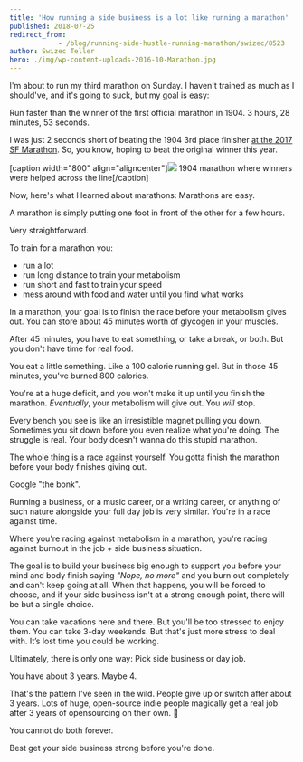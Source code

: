 ```yaml
---
title: 'How running a side business is a lot like running a marathon'
published: 2018-07-25
redirect_from: 
            - /blog/running-side-hustle-running-marathon/swizec/8523
author: Swizec Teller
hero: ./img/wp-content-uploads-2016-10-Marathon.jpg
---
```

I'm about to run my third marathon on Sunday. I haven't trained as much as I should've, and it's going to suck, but my goal is easy:



Run faster than the winner of the first official marathon in 1904. 3 hours, 28 minutes, 53 seconds.



I was just 2 seconds short of beating the 1904 3rd place finisher [at the 2017 SF Marathon](https://swizec.com/blog/couch-sub-4-hour-marathon-4-short-years/swizec/7725). So, you know, hoping to beat the original winner this year.



\[caption width="800" align="aligncenter"]![](./img/wp-content-uploads-2016-10-Marathon.jpg) 1904 marathon where winners were helped across the line\[/caption]



Now, here's what I learned about marathons: Marathons are easy.



A marathon is simply putting one foot in front of the other for a few hours.



Very straightforward.



To train for a marathon you:



- run a lot
- run long distance to train your metabolism
- run short and fast to train your speed
- mess around with food and water until you find what works



In a marathon, your goal is to finish the race before your metabolism gives out. You can store about 45 minutes worth of glycogen in your muscles.



After 45 minutes, you have to eat something, or take a break, or both. But you don't have time for real food.



You eat a little something. Like a 100 calorie running gel. But in those 45 minutes, you've burned 800 calories.



You're at a huge deficit, and you won't make it up until you finish the marathon. _Eventually_, your metabolism will give out. You _will_ stop.



Every bench you see is like an irresistible magnet pulling you down. Sometimes you sit down before you even realize what you're doing. The struggle is real. Your body doesn't wanna do this stupid marathon.



The whole thing is a race against yourself. You gotta finish the marathon before your body finishes giving out.



Google "the bonk".



Running a business, or a music career, or a writing career, or anything of such nature alongside your full day job is very similar. You're in a race against time.



Where you're racing against metabolism in a marathon, you're racing against burnout in the job + side business situation.



The goal is to build your business big enough to support you before your mind and body finish saying _"Nope, no more"_ and you burn out completely and can't keep going at all. When that happens, you will be forced to choose, and if your side business isn't at a strong enough point, there will be but a single choice.



You can take vacations here and there. But you'll be too stressed to enjoy them. You can take 3-day weekends. But that's just more stress to deal with. It’s lost time you could be working.



Ultimately, there is only one way: Pick side business or day job.



You have about 3 years. Maybe 4.



That's the pattern I've seen in the wild. People give up or switch after about 3 years. Lots of huge, open-source indie people magically get a real job after 3 years of opensourcing on their own. 🤔



You cannot do both forever.



Best get your side business strong before you're done.
